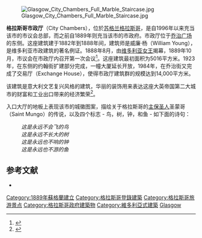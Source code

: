 {{noteTA
|G1=地名
|1=zh-cn:乔治;zh-hk:佐治;
|2= zh-tw:女王; zh-hk:女皇; 
}}
{{Infobox building
| name                = 格拉斯哥市政厅
| native_name         = Glasgow City Chambers
| native_name_lang    = 
| logo                = 
| logo_size           = 
| logo_alt            = 
| logo_caption        = 
| image               = Glasgow City Chambers Exterior.jpg
| image_size          = 350px
| image_alt           = <!-- or |alt= -->
| image_caption       = 從[[乔治广场|喬治廣場]]看格拉斯哥市政厅
| coordinates         = {{coord|55.8610|-4.2486|format=dms|type:landmark|display=inline,title}}
| former_names        = 
| alternate_names     = 
| etymology           = 
| status              = 
| topped_out          = 
| building_type       = 市政大樓
| architectural_style = [[維多利亞時代建築|維多利亞時代建築]]
| classification      = 
| location            = 
| address             = 喬治廣場<br />G2 1DU
| location_city       = [[格拉斯哥|格拉斯哥]]
| location_country    = {{flag|Scotland}}
| grid_name           = 
| grid_position       = 
| altitude            = 
| current_tenants     = 
| groundbreaking_date = 
| start_date          = 1882年
| stop_date           = 
| topped_out_date     = 
| completion_date     = 1888年
| opened_date         = 
| inauguration_date   = 
| relocated_date      = 
| renovation_date     = 
| closing_date        = 
| client              = 
 
| demolition_date     = <!-- or |destruction_date= -->
| cost                = 
| ren_cost            = 
| owner               = 格拉斯哥市議會
| landlord            = <!-- or |management= or |operator= or |governing_body= -->
| affiliation         = 
| height              = 
| other_dimensions    = 
| structural_system   = 
| material            = 
| size                = 
| floor_count         = 
| floor_area          = 
| elevator_count      = 
| grounds_area        = 
| architect           = 威廉·楊（William Young）
| architecture_firm   = 
| developer           = 
| engineer            = 
| structural_engineer = 
| services_engineer   = 
| civil_engineer      = 
| other_designers     = John Mossman 與 George Lawson 
| quantity_surveyor   = 
| main_contractor     = Morrison 與 Mason
| awards              = 
| designations        = 
| known_for           = 
| ren_architect       = 
| ren_firm            = 
| ren_engineer        = 
| ren_str_engineer    = 
| ren_serv_engineer   = 
| ren_civ_engineer    = 
| ren_oth_designers   = 
| ren_qty_surveyor    = 
| ren_contractor      = 
| ren_awards          = 
| parking             = 
| public_transit      = {{rint|glasgow}} [[Buchanan_Street_subway_station|Buchanan Street]]
| website             = {{Official website|https://www.glasgow.gov.uk/article/19136/City-Chambers-Tours}}
| embed               = 
| embedded            = 
{{Infobox designation list
| embed                   = yes
| designation1            = Category A Listed Building
| designation1_offname    = 
| designation1_date       = 1970年12月5日
| delisted1_date          =
| designation1_partof     =
| designation1_number     = {{Historic Environment Scotland|num=LB32691|short=yes}}
}}
| references          = 
| footnotes           = 
}}[[Image:Glasgow_City_Chambers_Full_Marble_Staircase.jpg|thumb]]

'''格拉斯哥市政厅'''（City Chambers），位於[[苏格兰|苏格兰]][[格拉斯哥|格拉斯哥]]，是自1996年以来充当该市的市议会总部，而之前自1889年则充当该市的市政府。市政厅位于[[乔治广场|乔治广场]]的东侧。这座建筑建于1882年到1888年间，建筑师是威廉·杨（William Young），是维多利亚市政建筑的著名例证。1888年8月，由[[维多利亚女王|维多利亚女王]]揭幕，1889年10月，市议会在市政厅内召开第一次会议<ref>{{cite web|url=http://www.glasgow.gov.uk/en/YourCouncil/Council_Committees/CityChambers/ |title=存档副本 |accessdate=2009-07-25 |deadurl=yes |archiveurl=https://web.archive.org/web/20100111144517/http://www.glasgow.gov.uk/en/YourCouncil/Council_Committees/CityChambers/ |archivedate=2010-01-11 }}</ref>。这座建筑最初面积为5016平方米。1923年，在东侧的约翰街扩建部分完成，一幢大厦延长开放，1984年，在乔治街又完成了交易厅（Exchange House），使得市政厅建筑群的规模达到14,000平方米。

该建筑是意大利文艺复兴风格的建筑，华丽的装饰用来表达这座大英帝国第二大城市的财富和工业出口带来的经济繁荣<ref>{{Cite web |url=http://books.google.co.uk/books?id=5szc9GBZLwwC&lpg=PP1&pg=PA150 |title=存档副本 |access-date=2010-03-04 |archive-date=2015-05-12 |archive-url=https://web.archive.org/web/20150512132113/http://books.google.co.uk/books?id=5szc9GBZLwwC&lpg=PP1&pg=PA150 |dead-url=no }}</ref>。

入口大厅的地板上表现该市的城徽图案，描绘关于格拉斯哥的[[主保圣人|主保圣人]]圣蒙哥（Saint Mungo）的传说，以及四个标志 - 鸟，树，钟，和鱼 - 如下面的诗句： 

:''这是永远不会飞的鸟''
:''这是永远不长大的树''
:''这是永远也不响的钟''
:''这是永远也不游的鱼''

==参考文献==
{{reflist}}

* {{cite web|url=http://www.glasgow.gov.uk/en/Residents/Care_Support/SensoryServices/Visuallyimpaired_blindpeople/Guides/guidetocitychambers.htm|publisher=Glasgow City Council|author=|date=|accessdate=2009-06-22|title=Guide to Glasgow City Chambers|archive-date=2009-04-18|archive-url=https://web.archive.org/web/20090418181954/http://www.glasgow.gov.uk/en/Residents/Care_Support/SensoryServices/Visuallyimpaired_blindpeople/Guides/guidetocitychambers.htm|dead-url=yes}}


[[Category:1889年蘇格蘭建立|Category:1889年蘇格蘭建立]]
[[Category:格拉斯哥登錄建築|Category:格拉斯哥登錄建築]]
[[Category:格拉斯哥旅游景点|Category:格拉斯哥旅游景点]]
[[Category:格拉斯哥政府建築物|Category:格拉斯哥政府建築物]]
[[Category:維多利亞式建築|Category:維多利亞式建築]]
[[Category:蘇格蘭市政廳|Glasgow]]